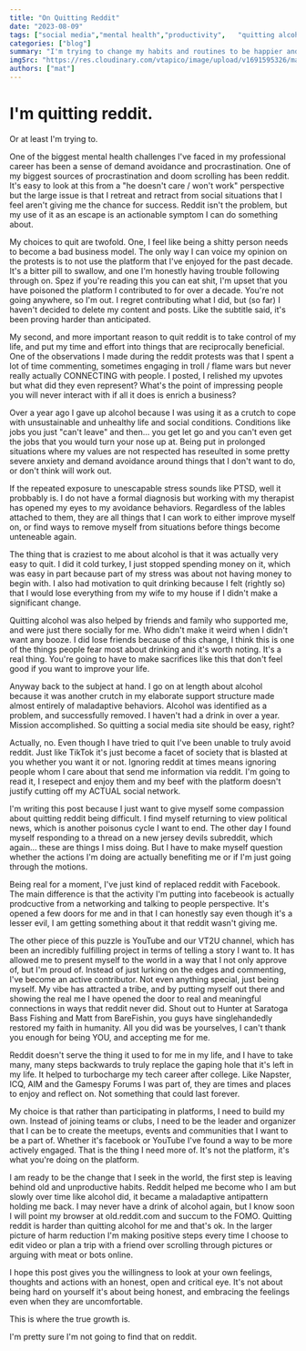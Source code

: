 ```yaml
---
title: "On Quitting Reddit"
date: "2023-08-09"
tags: ["social media","mental health","productivity",   "quitting alcohol"]
categories: ["blog"]
summary: "I'm trying to change my habits and routines to be happier and more productive. It's proving to be very difficult."
imgSrc: "https://res.cloudinary.com/vtapico/image/upload/v1691595326/matgilbert.com/20170211_095750_asehkf.jpg"
authors: ["mat"]
---
```


# I'm quitting reddit.

Or at least I'm trying to.

One of the biggest mental health challenges I've faced in my professional career has been a sense of demand avoidance and procrastination. One of my biggest sources of procrastination and doom scrolling has been reddit. It's easy to look at this from a "he doesn't care / won't work" perspective but the large issue is that I retreat and retract from social situations that I feel aren't giving me the chance for success. Reddit isn't the problem, but my use of it as an escape is an actionable symptom I can do something about.

My choices to quit are twofold. One, I feel like being a shitty person needs to become a bad business model. The only way I can voice my opinion on the protests is to not use the platform that I've enjoyed for the past decade. It's a bitter pill to swallow, and one I'm honestly having trouble following through on. Spez if you're reading this you can eat shit, I'm upset that you have poisoned the platform I contributed to for over a decade. You're not going anywhere, so I'm out. I regret contributing what I did, but (so far) I haven't decided to delete my content and posts. Like the subtitle said, it's been proving harder than anticipated.

My second, and more important reason to quit reddit is to take control of my life, and put my time and effort into things that are reciprocally beneficial. One of the observations I made during the reddit protests was that I spent a lot of time commenting, sometimes engaging in troll / flame wars but never really actually CONNECTING with people. I posted, I relished my upvotes but what did they even represent? What's the point of impressing people you will never interact with if all it does is enrich a business?

Over a year ago I gave up alcohol because I was using it as a crutch to cope with unsustainable and unhealthy life and social conditions. Conditions like jobs you just "can't leave" and then... you get let go and you can't even get the jobs that you would turn your nose up at. Being put in prolonged situations where my values are not respected has reseulted in some pretty severe anxiety and demand avoidance around things that I don't want to do, or don't think will work out.

If the repeated exposure to unescapable stress sounds like PTSD, well it probbably is. I do not have a formal diagnosis but working with my therapist has opened my eyes to my avoidance behaviors. Regardless of the lables attached to them, they are all things that I can work to either improve myself on, or find ways to remove myself from situations before things become unteneable again.

The thing that is craziest to me about alcohol is that it was actually very easy to quit. I did it cold turkey, I just stopped spending money on it, which was easy in part because part of my stress was about not having money to begin with. I also had motivation to quit drinking because I felt (rightly so) that I would lose everything from my wife to my house if I didn't make a significant change.

Quitting alcohol was also helped by friends and family who supported me, and were just there socially for me. Who didn't make it weird when I didn't want any booze. I did lose friends because of this change, I think this is one of the things people fear most about drinking and it's worth noting. It's a real thing. You're going to have to make sacrifices like this that don't feel good if you want to improve your life.

Anyway back to the subject at hand. I go on at length about alcohol because it was another crutch in my elaborate support structure made almost entirely of maladaptive behaviors. Alcohol was identified as a problem, and successfully removed. I haven't had a drink in over a year. Mission accomplished. So quitting a social media site should be easy, right?

Actually, no. Even though I have tried to quit I've been unable to truly avoid reddit. Just like TikTok it's just become a facet of society that is blasted at you whether you want it or not. Ignoring reddit at times means ignoring people whom I care about that send me information via reddit. I'm going to read it, I resepect and enjoy them and my beef with the platform doesn't justify cutting off my ACTUAL social network.

I'm writing this post because I just want to give myself some compassion about quitting reddit being difficult. I find myself returning to view political news, which is another poisonus cycle I want to end. The other day I found myself responding to a thread on a new jersey devils subreddit, which again... these are things I miss doing. But I have to make myself question whether the actions I'm doing are actually benefiting me or if I'm just going through the motions.

Being real for a moment, I've just kind of replaced reddit with Facebook. The main difference is that the activity I'm putting into facebeook is actually prodcuctive from a networking and talking to people perspective. It's opened a few doors for me and in that I can honestly say even though it's a lesser evil, I am getting something about it that reddit wasn't giving me.

The other piece of this puzzle is YouTube and our VT2U channel, which has been an incredibly fulfilling project in terms of telling a story I want to. It has allowed me to present myself to the world in a way that I not only approve of, but I'm proud of. Instead of just lurking on the edges and commenting, I've become an active contributor. Not even anything special, just being myself. My vibe has attracted a tribe, and by putting myself out there and showing the real me I have opened the door to real and meaningful connections in ways that reddit never did. Shout out to Hunter at Saratoga Bass Fishing and Matt from BareFishin, you guys have singlehandedly restored my faith in humanity. All you did was be yourselves, I can't thank you enough for being YOU, and accepting me for me.

Reddit doesn't serve the thing it used to for me in my life, and I have to take many, many steps backwards to truly replace the gaping hole that it's left in my life. It helped to turbocharge my tech career after college. Like Napster, ICQ, AIM and the Gamespy Forums I was part of, they are times and places to enjoy and reflect on. Not something that could last forever.

My choice is that rather than participating in platforms, I need to build my own. Instead of joining teams or clubs, I need to be the leader and organizer that I can be to create the meetups, events and communities that I want to be a part of. Whether it's facebook or YouTube I've found a way to be more actively engaged. That is the thing I need more of. It's not the platform, it's what you're doing on the platform.

I am ready to be the change that I seek in the world, the first step is leaving behind old and unproductive habits. Reddit helped me become who I am but slowly over time like alcohol did, it became a maladaptive antipattern holding me back. I may never have a drink of alcohol again, but I know soon I will point my browser at old.reddit.com and succum to the FOMO. Quitting reddit is harder than quitting alcohol for me and that's ok. In the larger picture of harm reduction I'm making positive steps every time I choose to edit video or plan a trip with a friend over scrolling through pictures or arguing with meat or bots online.

I hope this post gives you the willingness to look at your own feelings, thoughts and actions with an honest, open and critical eye. It's not about being hard on yourself it's about being honest, and embracing the feelings even when they are uncomfortable.

This is where the true growth is.

I'm pretty sure I'm not going to find that on reddit.